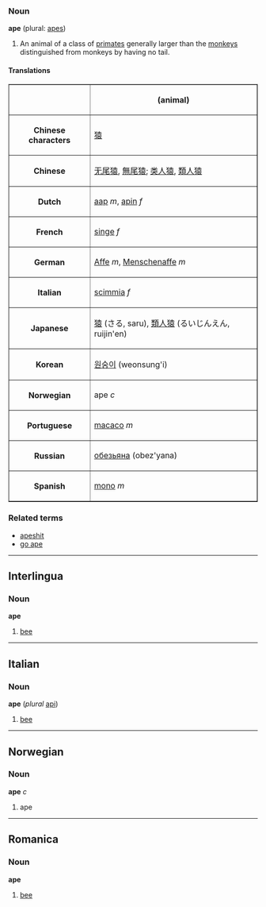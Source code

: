 ===Noun===
'''ape''' (plural: [[apes]])

#An animal of a class of [[primate]]s generally larger than the [[monkey]]s distinguished from monkeys by having no tail.

====Translations====

<table border="1" align="center" cellpadding="5">
<tr><th>                    <th> (animal) </tr>
<tr><th> Chinese characters <td> [[猿]] </tr>
<tr><th> Chinese            <td> [[无尾猿]], [[無尾猿]]; [[类人猿]], [[類人猿]] </tr>
<tr><th> Dutch              <td> [[aap]] ''m'', [[apin]] ''f'' </tr>
<tr><th> French             <td> [[singe#French|singe]] ''f'' </tr>
<tr><th> German             <td> [[Affe]] ''m'', [[Menschenaffe]] ''m'' </tr>
<tr><th> Italian            <td> [[scimmia]] ''f'' </tr>
<tr><th> Japanese           <td> [[猿]] (さる, saru), [[類人猿]] (るいじんえん, ruijin'en)</tr>
<tr><th> Korean             <td> [[원숭이]] (weonsung'i) </tr>
<tr><th> Norwegian          <td> ape ''c'' </tr>
<tr><th> Portuguese         <td> [[macaco]] ''m'' </tr>
<tr><th> Russian            <td> [[обезьяна]] (obez'yana) </tr>
<tr><th> Spanish            <td> [[mono#Spanish|mono]] ''m'' </tr>
</table>

===Related terms===
*[[apeshit]]
*[[go ape]]

----
==Interlingua==
===Noun===
'''ape'''

#[[bee]]

----
==Italian==
===Noun===
'''ape''' (''plural'' [[api]])

#[[bee]]

----
==Norwegian==
===Noun===
'''ape''' ''c''

#ape

----
==Romanica==
===Noun===
'''ape'''

#[[bee]]
